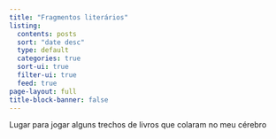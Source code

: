```yaml
---
title: "Fragmentos literários"
listing:
  contents: posts
  sort: "date desc"
  type: default
  categories: true
  sort-ui: true
  filter-ui: true
  feed: true
page-layout: full
title-block-banner: false
---
```


Lugar para jogar alguns trechos de livros que colaram no meu cérebro
